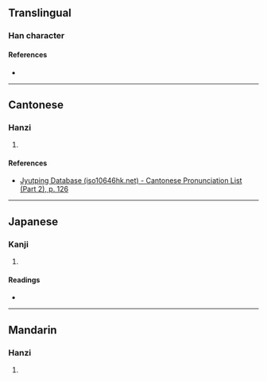 {{character info/new}}
==Translingual==

===Han character===
{{Han char|rn=75|rad=木|as=04|sn=8|four=|canj=DHK|ids=⿰木夭}}

====References====
* {{Han ref|kx=0516.030|dkj=14549|dj=0903.170|hdz=21170.130|uh=6796|ud=26518}}

----

==Cantonese==

===Hanzi===
{{yue-hanzi|jyut=[[jiu1]]|y=yiu1}}

# {{defn|lang=yue|sort=木04}}

====References====
* [http://www.iso10646hk.net/jp/document/download.jsp Jyutping Database (iso10646hk.net) - Cantonese Pronunciation List (Part 2), p. 126]

----

==Japanese==

===Kanji===
{{ja-kanji|grade=|rs=木04}}

# {{defn|lang=ja|sort=木04}}

====Readings====
* {{ja-readings|on=[[よう]] (yō)|kun=[[きがわかくさかんなさま]] (kigawakakusakannasama)}}

----

==Mandarin==

===Hanzi===
{{cmn-hanzi|pin=[[yāo]] ([[yao1]])|wg=yao<sup>1</sup>}}

# {{defn|lang=cmn|sort=木04}}